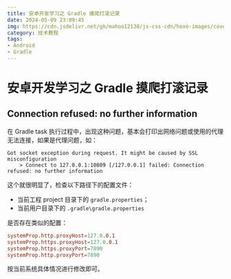```yaml
---
title: 安卓开发学习之 Gradle 摸爬打滚记录
date: 2024-05-09 23:09:45
img: https://cdn.jsdelivr.net/gh/mahoo12138/js-css-cdn/hexo-images/cover/android.png
category: 技术教程
tags:
- Android
- Gradle
---
```


# 安卓开发学习之 Gradle 摸爬打滚记录

## Connection refused: no further information

在 Gradle task 执行过程中，出现这种问题，基本会打印出网络问题或使用的代理无法连接，如果是代理问题，如：

```text
Got socket exception during request. It might be caused by SSL misconfiguration
    > Connect to 127.0.0.1:10809 [/127.0.0.1] failed: Connection refused: no further information
```

这个就很明显了，检查以下路径下的配置文件：

+ 当前工程 project 目录下的 `gradle.properties`；
+ 当前用户目录下的 `.gradle\gradle.properties`

是否存在类似的配置：

```toml
systemProp.http.proxyHost=127.0.0.1
systemProp.https.proxyHost=127.0.0.1
systemProp.https.proxyPort=7890
systemProp.http.proxyPort=7890
```

按当前系统具体情况进行修改即可。
